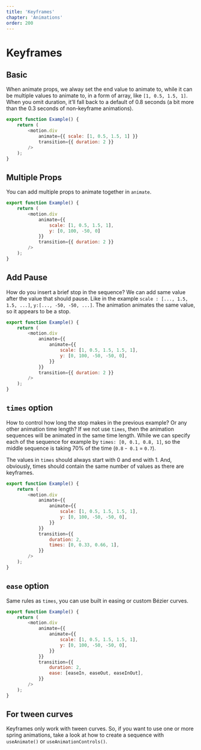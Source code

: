 ```yaml
---
title: 'Keyframes'
chapter: 'Animations'
order: 200
---
```


# Keyframes

## Basic
When animate props, we alway set the end value to animate to, while it can be multiple values to animate to, in a form of array, like `[1, 0.5, 1.5, 1]`.
When you omit duration, it’ll fall back to a default of 0.8 seconds (a bit more than the 0.3 seconds of non-keyframe animations).

```js
export function Example() {
    return (
        <motion.div
            animate={{ scale: [1, 0.5, 1.5, 1] }}
            transition={{ duration: 2 }}
        />
    );
}
```
<KeyframeBasic />


## Multiple Props
You can add multiple props to animate together in `animate`.

```js
export function Example() {
    return (
        <motion.div
            animate={{ 
                scale: [1, 0.5, 1.5, 1], 
                y: [0, 100, -50, 0] 
            }}
            transition={{ duration: 2 }}
        />
    );
}
```

<KeyframeMultiProps />

## Add Pause

How do you insert a brief stop in the sequence? We can add same value after the value that should pause. Like in the example `scale : [..., 1.5, 1.5, ...]`, `y:[..., -50, -50, ...]`. The animation animates the same value, so it appears to be a stop.
```js
export function Example() {
    return (
        <motion.div
            animate={{ 
                animate={{
                    scale: [1, 0.5, 1.5, 1.5, 1],
                    y: [0, 100, -50, -50, 0],
                }}
            }}
            transition={{ duration: 2 }}
        />
    );
}
```

<KeyframeAddPause />

## `times` option
How to control how long the stop makes in the previous example? Or any other animation time length? 
If we not use `times`, then the animation sequences will be animated in the same time length. While we can specify each of the sequence for example by `times: [0, 0.1, 0.8, 1]`, so the middle sequence is taking 70% of the time (`0.8` -` 0.1` = `0.7`).

The values in `times` should always start with 0 and end with 1. And, obviously, times should contain the same number of values as there are keyframes.
```js
export function Example() {
    return (
        <motion.div
            animate={{ 
                animate={{
                    scale: [1, 0.5, 1.5, 1.5, 1],
                    y: [0, 100, -50, -50, 0],
                }}
            }}
            transition={{
                duration: 2,
                times: [0, 0.33, 0.66, 1],
            }}
        />
    );
}
```
<KeyframeTimesOption />

## `ease` option
Same rules as `times`, you can use built in easing or custom Bézier curves.
```js
export function Example() {
    return (
        <motion.div
            animate={{ 
                animate={{
                    scale: [1, 0.5, 1.5, 1.5, 1],
                    y: [0, 100, -50, -50, 0],
                }}
            }}
            transition={{
                duration: 2,
                ease: [easeIn, easeOut, easeInOut],
            }}
        />
    );
}
```
<KeyframeEaseOption />

## For tween curves
Keyframes only work with tween curves. So, if you want to use one or more spring animations, take a look at how to create a sequence with `useAnimate()` or `useAnimationControls()`.